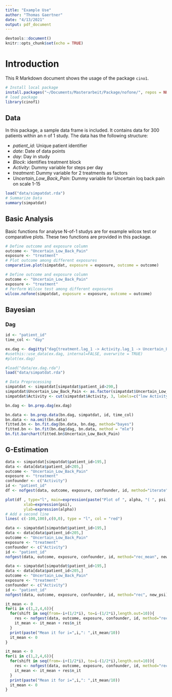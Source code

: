 ```yaml
---
title: "Example Use"
author: "Thomas Gaertner"
date: "4/13/2021"
output: pdf_document
---
```


```r
devtools::document()
knitr::opts_chunk$set(echo = TRUE)
```

# Introduction

This R Markdown document shows the usage of the package `cino1`. 

```r
# Install local package
install.packages("~/Documents/Masterarbeit/Package/nofone/", repos = NULL, type="source")
# load package
library(cinof1)
```


## Data

In this package, a sample data frame is included. It contains data for 300 patients within an n of 1 study. The data has the following structure:

* _patient_id_: Unique patient identifier
* _date_: Date of data points
* _day_: Day in study
* _Block_: identifies treatment block
* _Activity_: Dummy variable for steps per day
* _treatment_: Dummy variable for 2 treatments as factors
* _Uncertain_Low_Back_Pain_: Dummy variable for Uncertain loq back pain on scale 1-15

```r
load("data/simpatdat.rda")
# Summarize Data
summary(simpatdat)
```

## Basic Analysis

Basic functions for analyse N-of-1 studys are for example wilcox test or comparative plots. These two functions are provided in this package.

```r
# Define outcome and exposure column
outcome <- "Uncertain_Low_Back_Pain"
exposure <- "treatment"
# Plot outcome among different exposures
comparative.plot(simpatdat, exposure = exposure, outcome = outcome)
```

```r
# Define outcome and exposure column
outcome <- "Uncertain_Low_Back_Pain"
exposure <- "treatment"
# Perform Wilcox test among different exposures
wilcox.nofone(simpatdat, exposure = exposure, outcome = outcome)
```

## Bayesian

### Dag
```r
id <- "patient_id"
time_col <- "day"

ex.dag <- dagitty("dag{treatment.lag_1 -> Activity.lag_1 -> Uncertain_Low_Back_Pain; treatment -> Uncertain_Low_Back_Pain}")
#usethis::use_data(ex.dag, internal=FALSE, overwrite = TRUE)
#plot(ex.dag)

#load("data/ex.dag.rda")
load("data/simpatdat.rda")

# Data Preprocessing
simpatdat <- simpatdat[simpatdat$patient_id>290,]
simpatdat$Uncertain_Low_Back_Pain <- as.factor(simpatdat$Uncertain_Low_Back_Pain)
simpatdat$Activity <- cut(simpatdat$Activity, 3, labels=c("low Activity", "middle Activity", "high Activity"))

bn.dag <- bn.prep.dag(ex.dag)

bn.data <- bn.prep.data(bn.dag, simpatdat, id, time_col)
bn.data <- na.omit(bn.data)
fitted.bn <- bn.fit.dag(bn.data, bn.dag, method="bayes")
fitted.bn <- bn.fit(bn.dag$dag, bn.data, method = "mle")
bn.fit.barchart(fitted.bn$Uncertain_Low_Back_Pain)

```
## G-Estimation

```r
data <- simpatdat[simpatdat$patient_id>195,]
data <- data[data$patient_id<205,]
outcome <- "Uncertain_Low_Back_Pain"
exposure <- "treatment"
confounder <- c("Activity")
id <- "patient_id"
df <- nofgest(data, outcome, exposure, confounder, id, method="iterate", steps=100, upper_bound_psi = 10, lower_bound_psi = -10)
```


```r
plot(df , type="l", main=expression(paste("Plot of ", alpha, "( ", psi,")")),
        xlab=expression(psi),
        ylab=expression(alpha))
# Add a second line
lines( c(-100,100),c(0,0), type = "l", col = "red")
```


```r

data <- simpatdat[simpatdat$patient_id>195,]
data <- data[data$patient_id<205,]
outcome <- "Uncertain_Low_Back_Pain"
exposure <- "treatment"
confounder <- c("Activity")
id <- "patient_id"
nofgest(data, outcome, exposure, confounder, id, method="rec_mean", new_psi)
```

```r
data <- simpatdat[simpatdat$patient_id>195,]
data <- data[data$patient_id<205,]
outcome <- "Uncertain_Low_Back_Pain"
exposure <- "treatment"
confounder <- c("Activity")
id <- "patient_id"
nofgest(data, outcome, exposure, confounder, id, method="rec", new_psi)
```
```r
it_mean <- 0 
for(i in c(1,2,4,6)){
  for(shift in seq(from=-i+(1/2*i), to=i-(1/2*i),length.out=10)){
    res <- nofgest(data, outcome, exposure, confounder, id, method="rec", upper_bound_psi = i-shift, lower_bound_psi = -i-shift)
    it_mean <- it_mean + res$n_it
  }
  print(paste("Mean it for i=",i,": ",it_mean/10))
  it_mean <- 0
}
```

```r
it_mean <- 0 
for(i in c(1,2,4,6)){
  for(shift in seq(from=-i+(1/2*i), to=i-(1/2*i),length.out=10)){
    res <- nofgest(data, outcome, exposure, confounder, id, method="rec_mean", upper_bound_psi = i-shift, lower_bound_psi = -i-shift)
    it_mean <- it_mean + res$n_it
  }
  print(paste("Mean it for i=",i,": ",it_mean/10))
  it_mean <- 0
}
```
```r


```

